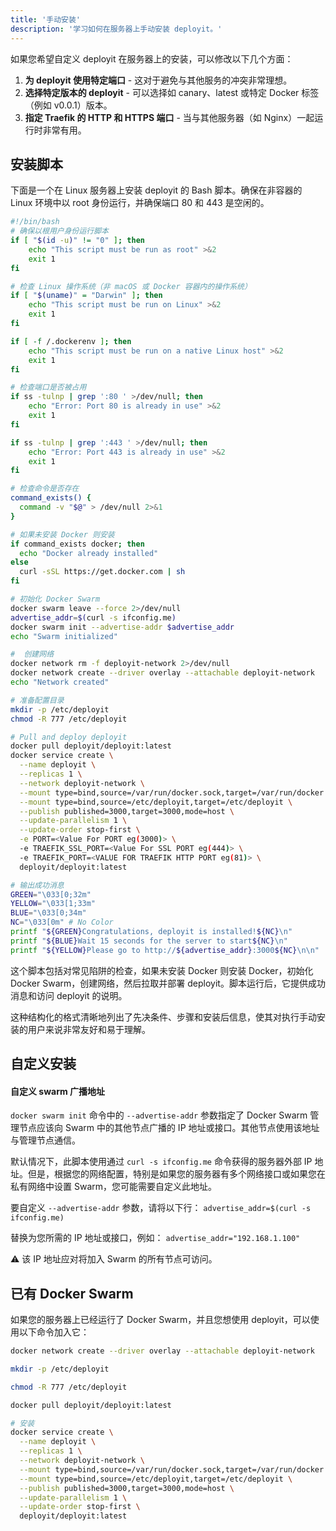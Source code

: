 ```yaml
---
title: '手动安装'
description: '学习如何在服务器上手动安装 deployit。'
---
```


如果您希望自定义 deployit 在服务器上的安装，可以修改以下几个方面：

1. **为 deployit 使用特定端口** - 这对于避免与其他服务的冲突非常理想。
2. **选择特定版本的 deployit** - 可以选择如 canary、latest 或特定 Docker 标签（例如 v0.0.1）版本。
3. **指定 Traefik 的 HTTP 和 HTTPS 端口** - 当与其他服务器（如 Nginx）一起运行时非常有用。

## 安装脚本

下面是一个在 Linux 服务器上安装 deployit 的 Bash 脚本。确保在非容器的 Linux 环境中以 root 身份运行，并确保端口 80 和 443 是空闲的。

```bash
#!/bin/bash
# 确保以根用户身份运行脚本
if [ "$(id -u)" != "0" ]; then
    echo "This script must be run as root" >&2
    exit 1
fi

# 检查 Linux 操作系统（非 macOS 或 Docker 容器内的操作系统）
if [ "$(uname)" = "Darwin" ]; then
    echo "This script must be run on Linux" >&2
    exit 1
fi

if [ -f /.dockerenv ]; then
    echo "This script must be run on a native Linux host" >&2
    exit 1
fi

# 检查端口是否被占用
if ss -tulnp | grep ':80 ' >/dev/null; then
    echo "Error: Port 80 is already in use" >&2
    exit 1
fi

if ss -tulnp | grep ':443 ' >/dev/null; then
    echo "Error: Port 443 is already in use" >&2
    exit 1
fi

# 检查命令是否存在
command_exists() {
  command -v "$@" > /dev/null 2>&1
}

# 如果未安装 Docker 则安装
if command_exists docker; then
  echo "Docker already installed"
else
  curl -sSL https://get.docker.com | sh
fi

# 初始化 Docker Swarm
docker swarm leave --force 2>/dev/null
advertise_addr=$(curl -s ifconfig.me)
docker swarm init --advertise-addr $advertise_addr
echo "Swarm initialized"

#  创建网络
docker network rm -f deployit-network 2>/dev/null
docker network create --driver overlay --attachable deployit-network
echo "Network created"

# 准备配置目录
mkdir -p /etc/deployit
chmod -R 777 /etc/deployit

# Pull and deploy deployit
docker pull deployit/deployit:latest
docker service create \
  --name deployit \
  --replicas 1 \
  --network deployit-network \
  --mount type=bind,source=/var/run/docker.sock,target=/var/run/docker.sock \
  --mount type=bind,source=/etc/deployit,target=/etc/deployit \
  --publish published=3000,target=3000,mode=host \
  --update-parallelism 1 \
  --update-order stop-first \
  -e PORT=<Value For PORT eg(3000)> \
  -e TRAEFIK_SSL_PORT=<Value For SSL PORT eg(444)> \
  -e TRAEFIK_PORT=<VALUE FOR TRAEFIK HTTP PORT eg(81)> \
  deployit/deployit:latest

# 输出成功消息
GREEN="\033[0;32m"
YELLOW="\033[1;33m"
BLUE="\033[0;34m"
NC="\033[0m" # No Color
printf "${GREEN}Congratulations, deployit is installed!${NC}\n"
printf "${BLUE}Wait 15 seconds for the server to start${NC}\n"
printf "${YELLOW}Please go to http://${advertise_addr}:3000${NC}\n\n"

```


这个脚本包括对常见陷阱的检查，如果未安装 Docker 则安装 Docker，初始化 Docker Swarm，创建网络，然后拉取并部署 deployit。脚本运行后，它提供成功消息和访问 deployit 的说明。

这种结构化的格式清晰地列出了先决条件、步骤和安装后信息，使其对执行手动安装的用户来说非常友好和易于理解。

## 自定义安装
#### 自定义 swarm 广播地址

`docker swarm init` 命令中的 `--advertise-addr` 参数指定了 Docker Swarm 管理节点应该向 Swarm 中的其他节点广播的 IP 地址或接口。其他节点使用该地址与管理节点通信。

默认情况下，此脚本使用通过 `curl -s ifconfig.me` 命令获得的服务器外部 IP 地址。但是，根据您的网络配置，特别是如果您的服务器有多个网络接口或如果您在私有网络中设置 Swarm，您可能需要自定义此地址。

要自定义 `--advertise-addr` 参数，请将以下行：
`advertise_addr=$(curl -s ifconfig.me)`

替换为您所需的 IP 地址或接口，例如：
`advertise_addr="192.168.1.100"`

:warning: 该 IP 地址应对将加入 Swarm 的所有节点可访问。

## 已有 Docker Swarm

如果您的服务器上已经运行了 Docker Swarm，并且您想使用 deployit，可以使用以下命令加入它：

```bash
docker network create --driver overlay --attachable deployit-network

mkdir -p /etc/deployit

chmod -R 777 /etc/deployit

docker pull deployit/deployit:latest

# 安装
docker service create \
  --name deployit \
  --replicas 1 \
  --network deployit-network \
  --mount type=bind,source=/var/run/docker.sock,target=/var/run/docker.sock \
  --mount type=bind,source=/etc/deployit,target=/etc/deployit \
  --publish published=3000,target=3000,mode=host \
  --update-parallelism 1 \
  --update-order stop-first \
  deployit/deployit:latest
```
